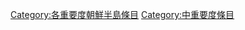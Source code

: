 {{catmore1|[[Wikipedia:朝鲜半岛专题|Wikipedia:朝鲜半岛专题]]}}
{{Articles by Importance|topic=朝鲜半岛|project=朝鲜半岛|format=toc}}
{{emptycat}}

[[Category:各重要度朝鮮半島條目|Category:各重要度朝鮮半島條目]]
[[Category:中重要度條目|Category:中重要度條目]]